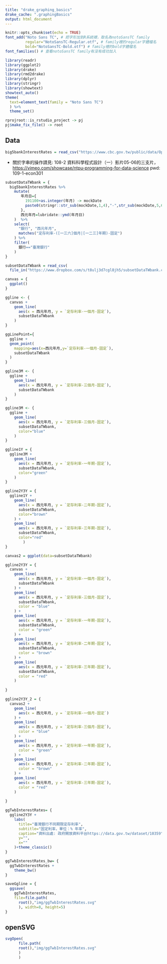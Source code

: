 ```yaml
---
title: "drake_graphing_basics"
drake_cache: ".graphingBasics"
output: html_document
---
```


```r
knitr::opts_chunk$set(echo = TRUE)
font_add("Noto Sans TC", # 把字形加到R系統裡，取名為notoSansTC family
         regular="NotoSansTC-Regular.otf", # family裡的regular字體檔名
         bold="NotoSansTC-Bold.otf") # family裡的bold字體檔名
font_families() # 查看notoSansTC family有沒有成功加入
```

```r
library(readr)
library(ggplot2)
library(drake)
library(rmd2drake)
library(dplyr)
library(stringr)
library(showtext)
showtext_auto()
theme(
  text=element_text(family = "Noto Sans TC")
  ) %>%
  theme_set()

rprojroot::is_rstudio_project -> pj
pj$make_fix_file() -> root
```

## Data 

```r
big5bankInterestRates = read_csv("https://www.cbc.gov.tw/public/data/OpenData/A13Rate.csv")
```



  * 關於字串的操作請見: 108-2 資料科學程式設計（一）影片05-06的三支片，
      <https://vimeo.com/showcase/ntpu-programming-for-data-science>
      pwd: 109-1-econ301
    
  
```r
subsetDataTWbank = {
  big5bankInterestRates %>%
    mutate(
       年月日={
         191100+as.integer(年月) -> mockDate
         paste0(stringr::str_sub(mockDate,1,4),"-",str_sub(mockDate,5,6),"-01") # 加了01日
       },
       西元年月=lubridate::ymd(年月日)
    )  %>%
    select(
      "銀行", "西元年月",
      matches("定存利率-([一三六]個月|[一二三]年期)-固定")
    ) %>%
    filter(
      銀行=="臺灣銀行"
    )
}
```


```r
subsetDataTWbank = read_csv(
  file_in("https://www.dropbox.com/s/t8ulj3d7cgl8jh5/subsetDataTWbank.csv?dl=1"))
```


```r
canvas = {
  ggplot()
}
```


```r
ggline <- {
  canvas +
    geom_line(
      aes(x = 西元年月, y = `定存利率-一個月-固定`),
      subsetDataTWbank
    )
}
```


```r
ggLinePoint={
  ggline +
  geom_point(
    mapping=aes(x=西元年月,y=`定存利率-一個月-固定`), 
    subsetDataTWbank  
  )
}
```



```r
ggline3M <- {
  ggline +
    geom_line(
      aes(x = 西元年月, y = `定存利率-三個月-固定`),
      subsetDataTWbank
    )
}
```

```r
ggline3M <- {
  ggline +
    geom_line(
      aes(x = 西元年月, y = `定存利率-三個月-固定`),
      subsetDataTWbank,
      color="blue"
    )
}
```

```r
ggline1Y = {
  ggline3M +
    geom_line(
      aes(x = 西元年月, y = `定存利率-一年期-固定`),
      subsetDataTWbank,
      color="green"
    )
}

```

```r
ggline2Y3Y = {
  ggline1Y + 
    geom_line(
      aes(x = 西元年月, y = `定存利率-二年期-固定`),
      subsetDataTWbank,
      color="brown"
    ) +
    geom_line(
      aes(x = 西元年月, y = `定存利率-三年期-固定`),
      subsetDataTWbank,
      color="red"
        )
}
```

```r
canvas2 = ggplot(data=subsetDataTWbank)
```

```r
ggline2Y3Y = {
  canvas +
    geom_line(
      aes(x = 西元年月, y = `定存利率-一個月-固定`),
      subsetDataTWbank
    ) +
    geom_line(
      aes(x = 西元年月, y = `定存利率-三個月-固定`),
      subsetDataTWbank,
      color = "blue"
    ) +
    geom_line(
      aes(x = 西元年月, y = `定存利率-一年期-固定`),
      subsetDataTWbank,
      color = "green"
    ) +
    geom_line(
      aes(x = 西元年月, y = `定存利率-二年期-固定`),
      subsetDataTWbank,
      color = "brown"
    ) +
    geom_line(
      aes(x = 西元年月, y = `定存利率-三年期-固定`),
      subsetDataTWbank, 
      color = "red"
    )
        
}
```


```r
ggline2Y3Y_2 = {
  canvas2 +
    geom_line(
      aes(x = 西元年月, y = `定存利率-一個月-固定`)
    ) +
    geom_line(
      aes(x = 西元年月, y = `定存利率-三個月-固定`),
      color = "blue"
    ) +
    geom_line(
      aes(x = 西元年月, y = `定存利率-一年期-固定`),
      color = "green"
    ) +
    geom_line(
      aes(x = 西元年月, y = `定存利率-二年期-固定`),
      color = "brown"
    ) +
    geom_line(
      aes(x = 西元年月, y = `定存利率-三年期-固定`),
      color = "red"
    ) 
    
}
```


```r
ggTwbInterestRates= {
  ggline2Y3Y +
    labs(
      title="臺灣銀行不同期限定存利率",
      subtitle="固定利率，單位：% 年率",
      caption="資料出處: 政府開放資料平台https://data.gov.tw/dataset/10359",
      y="",
      x=""
    )+theme_classic()
}
```

```r
ggTwbInterestRates_bw= {
  ggTwbInterestRates +
    theme_bw()
}
```

```r
saveGgline = {
  ggsave(
    ggTwbInterestRates, 
    file=file.path(
      root(),"img/ggTwbInterestRates.svg"
      ), width=8, height=5)
}
```

## openSVG

```r
svgOpen(
      file.path(
      root(),"img/ggTwbInterestRates.svg"
      )
      )

```